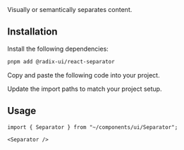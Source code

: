 
<Title>Separator</Title>
<Description>Visually or semantically separates content.</Description>
<ComponentPreview id="separator" />

## Installation
<Steps>

<StepTitle>Install the following dependencies:</StepTitle>
<StepContent>
```bash
pnpm add @radix-ui/react-separator
```
</StepContent>

<StepTitle>Copy and paste the following code into your project.</StepTitle>
<StepContent>
<FileSource id="separator" />
</StepContent>

<StepTitle>Update the import paths to match your project setup.</StepTitle>

</Steps>

## Usage
```tsx
import { Separator } from "~/components/ui/Separator";
```
```tsx
<Separator />
```

<Footer previousLabel="Select" previousHref="/docs/components/primitives/select" nextLabel="Skeleton" nextHref="/docs/components/primitives/skeleton" />
